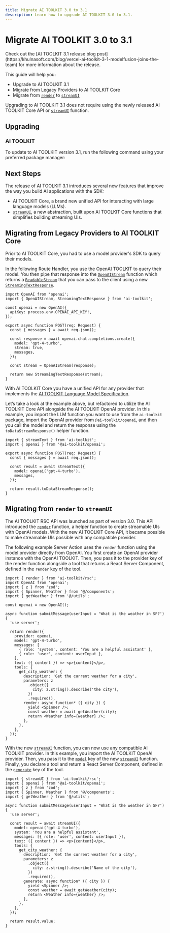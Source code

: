 ```yaml
---
title: Migrate AI TOOLKIT 3.0 to 3.1
description: Learn how to upgrade AI TOOLKIT 3.0 to 3.1.
---
```


# Migrate AI TOOLKIT 3.0 to 3.1

<Note>
  Check out the [AI TOOLKIT 3.1 release blog
  post](https://khulnasoft.com/blog/vercel-ai-toolkit-3-1-modelfusion-joins-the-team)
  for more information about the release.
</Note>

This guide will help you:

- Upgrade to AI TOOLKIT 3.1
- Migrate from Legacy Providers to AI TOOLKIT Core
- Migrate from [`render`](/docs/reference/ai-toolkit-rsc/render) to [`streamUI`](/docs/reference/ai-toolkit-rsc/stream-ui)

Upgrading to AI TOOLKIT 3.1 does not require using the newly released AI TOOLKIT Core API or [`streamUI`](/docs/reference/ai-toolkit-rsc/stream-ui) function.

## Upgrading

### AI TOOLKIT

To update to AI TOOLKIT version 3.1, run the following command using your preferred package manager:

<Snippet text="pnpm add ai@3.1" />

## Next Steps

The release of AI TOOLKIT 3.1 introduces several new features that improve the way you build AI applications with the SDK:

- AI TOOLKIT Core, a brand new unified API for interacting with large language models (LLMs).
- [`streamUI`](/docs/reference/ai-toolkit-rsc/stream-ui), a new abstraction, built upon AI TOOLKIT Core functions that simplifies building streaming UIs.

## Migrating from Legacy Providers to AI TOOLKIT Core

Prior to AI TOOLKIT Core, you had to use a model provider's SDK to query their models.

In the following Route Handler, you use the OpenAI TOOLKIT to query their model. You then pipe that response into the [`OpenAIStream`](/docs/reference/stream-helpers/openai-stream) function which returns a [`ReadableStream`](https://developer.mozilla.org/en-US/docs/Web/API/ReadableStream) that you can pass to the client using a new [`StreamingTextResponse`](/docs/reference/stream-helpers/streaming-text-response).

```tsx
import OpenAI from 'openai';
import { OpenAIStream, StreamingTextResponse } from 'ai-toolkit';

const openai = new OpenAI({
  apiKey: process.env.OPENAI_API_KEY!,
});

export async function POST(req: Request) {
  const { messages } = await req.json();

  const response = await openai.chat.completions.create({
    model: 'gpt-4-turbo',
    stream: true,
    messages,
  });

  const stream = OpenAIStream(response);

  return new StreamingTextResponse(stream);
}
```

With AI TOOLKIT Core you have a unified API for any provider that implements the [AI TOOLKIT Language Model Specification](https://sdk.khulnasoft.com/providers/community-providers/custom-providers).

Let’s take a look at the example above, but refactored to utilize the AI TOOLKIT Core API alongside the AI TOOLKIT OpenAI provider. In this example, you import the LLM function you want to use from the `ai-toolkit` package, import the OpenAI provider from `@ai-toolkit/openai`, and then you call the model and return the response using the `toDataStreamResponse()` helper function.

```tsx
import { streamText } from 'ai-toolkit';
import { openai } from '@ai-toolkit/openai';

export async function POST(req: Request) {
  const { messages } = await req.json();

  const result = await streamText({
    model: openai('gpt-4-turbo'),
    messages,
  });

  return result.toDataStreamResponse();
}
```

## Migrating from `render` to `streamUI`

The AI TOOLKIT RSC API was launched as part of version 3.0. This API introduced the [`render`](/docs/reference/ai-toolkit-rsc/render) function, a helper function to create streamable UIs with OpenAI models. With the new AI TOOLKIT Core API, it became possible to make streamable UIs possible with any compatible provider.

The following example Server Action uses the `render` function using the model provider directly from OpenAI. You first create an OpenAI provider instance with the OpenAI TOOLKIT. Then, you pass it to the provider key of the render function alongside a tool that returns a React Server Component, defined in the `render` key of the tool.

```tsx
import { render } from 'ai-toolkit/rsc';
import OpenAI from 'openai';
import { z } from 'zod';
import { Spinner, Weather } from '@/components';
import { getWeather } from '@/utils';

const openai = new OpenAI();

async function submitMessage(userInput = 'What is the weather in SF?') {
  'use server';

  return render({
    provider: openai,
    model: 'gpt-4-turbo',
    messages: [
      { role: 'system', content: 'You are a helpful assistant' },
      { role: 'user', content: userInput },
    ],
    text: ({ content }) => <p>{content}</p>,
    tools: {
      get_city_weather: {
        description: 'Get the current weather for a city',
        parameters: z
          .object({
            city: z.string().describe('the city'),
          })
          .required(),
        render: async function* ({ city }) {
          yield <Spinner />;
          const weather = await getWeather(city);
          return <Weather info={weather} />;
        },
      },
    },
  });
}
```

With the new [`streamUI`](/docs/reference/ai-toolkit-rsc/stream-ui) function, you can now use any compatible AI TOOLKIT provider. In this example, you import the AI TOOLKIT OpenAI provider. Then, you pass it to the [`model`](/docs/reference/ai-toolkit-rsc/stream-ui#model) key of the new [`streamUI`](/docs/reference/ai-toolkit-rsc/stream-ui) function. Finally, you declare a tool and return a React Server Component, defined in the [`generate`](/docs/reference/ai-toolkit-rsc/stream-ui#tools-generate) key of the tool.

```tsx
import { streamUI } from 'ai-toolkit/rsc';
import { openai } from '@ai-toolkit/openai';
import { z } from 'zod';
import { Spinner, Weather } from '@/components';
import { getWeather } from '@/utils';

async function submitMessage(userInput = 'What is the weather in SF?') {
  'use server';

  const result = await streamUI({
    model: openai('gpt-4-turbo'),
    system: 'You are a helpful assistant',
    messages: [{ role: 'user', content: userInput }],
    text: ({ content }) => <p>{content}</p>,
    tools: {
      get_city_weather: {
        description: 'Get the current weather for a city',
        parameters: z
          .object({
            city: z.string().describe('Name of the city'),
          })
          .required(),
        generate: async function* ({ city }) {
          yield <Spinner />;
          const weather = await getWeather(city);
          return <Weather info={weather} />;
        },
      },
    },
  });

  return result.value;
}
```
